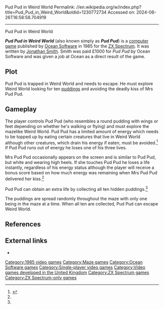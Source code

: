 Pud Pud in Weird World
Permalink: //en.wikipedia.org/w/index.php?title=Pud_Pud_in_Weird_World&oldid=1230772734
Accessed on: 2024-06-26T16:58:58.704919



------
Pud Pud in Weird World
{{Short description|1985 video game}}
{{Infobox video game
|title = Pud Pud in Weird World
|image = Pud Pud in Weird World Coverart.png
|developer = [[Jonathan Smith (games programmer)|Jonathan Smith]]
|publisher = [[Ocean Software]]
|designer =
|engine = 
|released = 1985
|genre = [[Action game|Action]], Maze game
|modes = [[Single-player video game|Single-player]]
|platforms = [[ZX Spectrum]]
}}

'''''Pud Pud in Weird World''''' (also known simply as '''''Pud Pud''''') is a [[Video game|computer game]] published by [[Ocean Software]] in 1985 for the [[ZX Spectrum]]. It was written by [[Jonathan Smith (games programmer)|Jonathan Smith]]. Smith was paid £1000 for ''Pud Pud'' by Ocean Software and was given a job at Ocean as a direct result of the game.

==Plot==

Pud Pud is trapped in Weird World and needs to escape. He must explore Weird World looking for ten [[pudding]]s and avoiding the deadly kiss of Mrs Pud Pud.

==Gameplay==

The player controls Pud Pud (who resembles a round pudding with wings or feet depending on whether he's walking or flying) and must explore the mazelike Weird World. Pud Pud has a limited amount of energy which needs to be topped up by eating certain creatures that live in Weird World although other creatures, which drain his energy if eaten, must be avoided.<ref name = "inst">{{cite web| url = ftp://ftp.worldofspectrum.org/pub/sinclair/games-info/p/PudPudInWeirdWorld.txt| title = ''Pud Pud'' instructions| accessdate = 2007-03-09}}{{Dead link|date=September 2019 |bot=InternetArchiveBot |fix-attempted=yes }}</ref> If Pud Pud runs out of energy he loses one of his three lives.
<!-- Deleted image removed: [[Image:ZX_pud_pud.png|thumb|200px|right|Pud Pud homes-in on a delicious pudding.]] -->

Mrs Pud Pud occasionally appears on the screen and is similar to Pud Pud, but white and wearing high heels. If she touches Pud Pud he loses a life instantly, regardless of his energy status although the player will receive a bonus score based on how much energy was remaining when Mrs Pud Pud delivered her kiss.<ref name = "inst" />

Pud Pud can obtain an extra life by collecting all ten hidden puddings.<ref name = "inst" />

The puddings are spread randomly throughout the maze with only one being in the maze at a time. When all ten are collected, Pud Pud can escape Weird World.

== References ==
<references />

== External links ==
*{{WoS game|id=0003929}}

[[Category:1985 video games]]
[[Category:Maze games]]
[[Category:Ocean Software games]]
[[Category:Single-player video games]]
[[Category:Video games developed in the United Kingdom]]
[[Category:ZX Spectrum games]]
[[Category:ZX Spectrum-only games]]


{{maze-videogame-stub}}